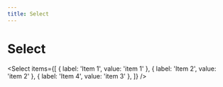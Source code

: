 ```yaml
---
title: Select
---
```




# Select

<Select
  items={[
    { label: 'Item 1', value: 'item 1' },
    { label: 'Item 2', value: 'item 2' },
    { label: 'Item 4', value: 'item 3' },
  ]}
/>
